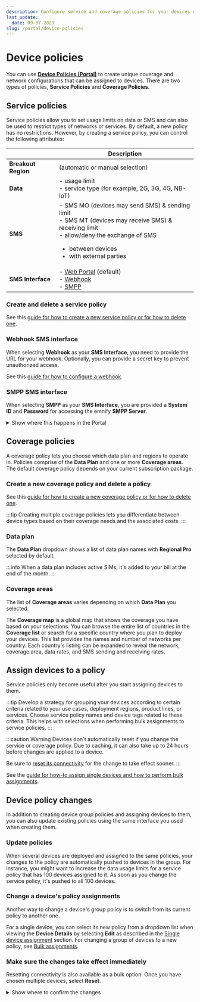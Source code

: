 ```yaml
---
description: Configure service and coverage policies for your devices on the emnify Portal
last_update:
  date: 09-07-2023
slug: /portal/device-policies
---
```


# Device policies

You can use [**Device Policies (Portal)**](https://portal.emnify.com/device-policies) to create unique coverage and network configurations that can be assigned to devices.
There are two types of policies, **Service Policies** and **Coverage Policies**.

## Service policies

Service policies allow you to set usage limits on data or SMS and can also be used to restrict types of networks or services.
By default, a new policy has no restrictions.
However, by creating a service policy, you can control the following attributes:

|           | Description  |
|---|---|
| **Breakout Region**| (automatic or manual selection)  |
| **Data** | - usage limit </br> - service type (for example, 2G, 3G, 4G, NB-IoT) |
| **SMS** | - SMS MO (devices may send SMS) & sending limit </br> - SMS MT (devices may receive SMS) & receiving limit </br> - allow/deny the exchange of SMS <ul><li>between devices</li><li>with external parties</li> |
| **SMS Interface** |  - [Web Portal](/portal/sms#send-sms-using-the-emnify-portal) (default) </br> - [Webhook](#webhook-sms-interface) </br>  - [SMPP](/portal/sms#sms-via-smpp)


### Create and delete a service policy

See this [guide for how to create a new service policy or for how to delete one](/portal/device-policies/how-to-create-delete-service-policy).

### Webhook SMS interface

When selecting **Webhook** as your **SMS Interface**, you need to provide the URL for your webhook.
Optionally, you can provide a secret key to prevent unauthorized access.

See this [guide for how to configure a webhook](/portal/device-policies/how-to-configure-webhook).

### SMPP SMS interface

When selecting **SMPP** as your **SMS Interface**, you are provided a **System ID** and **Password** for accessing the emnify **SMPP Server**.

<details className="custom-details-troubleshooting">
  <summary>Show where this happens in the Portal</summary>
  <img
    src={require('./assets/portal-service-policies-sms-interface-smpp.png').default}
    alt=""
  />
</details>

## Coverage policies

A coverage policy lets you choose which data plan and regions to operate in.
Policies comprise of the **Data Plan** and one or more **Coverage areas**.
The default coverage policy depends on your current subscription package.

### Create a new coverage policy and delete a policy

See this [guide for how to create a new coverage policy or for how to delete one](/portal/device-policies/how-to-create-delete-coverage-policy).

:::tip
Creating multiple coverage policies lets you differentiate between device types based on their coverage needs and the associated costs.
:::

### Data plan

The **Data Plan** dropdown shows a list of data plan names with **Regional Pro** selected by default.

:::info
When a data plan includes active SIMs, it's added to your bill at the end of the month.
:::

### Coverage areas

The list of **Coverage areas** varies depending on which **Data Plan** you selected.

The **Coverage map** is a global map that shows the coverage you have based on your selections.
You can browse the entire list of countries in the **Coverage list** or search for a specific country where you plan to deploy your devices.
This list provides the names and number of networks per country.
Each country's listing can be expanded to reveal the network, coverage area, data rates, and SMS sending and receiving rates.

## Assign devices to a policy

Service policies only become useful after you start assigning devices to them.

:::tip
Develop a strategy for grouping your devices according to certain criteria related to your use cases, deployment regions, product lines, or services.
Choose service policy names and device tags related to these criteria.
This helps with selections when performing bulk assignments to service policies.
:::

:::caution Warning
Devices don't automatically reset if you change the service or coverage policy.
Due to caching, it can also take up to 24 hours before changes are applied to a device.

Be sure to [reset its connectivity](/portal/connected-devices#reset-connectivity) for the change to take effect sooner.
:::

See the [guide for how-to assign single devices and how to perform bulk assignments](/portal/device-policies/how-to-assign-policy).

## Device policy changes

In addition to creating device group policies and assigning devices to them, you can also update existing policies using the same interface you used when creating them.

### Update policies

When several devices are deployed and assigned to the same policies, your changes to the policy are automatically pushed to devices in the group.
For instance, you might want to increase the data usage limits for a service policy that has 100 devices assigned to it.
As soon as you change the service policy, it's pushed to all 100 devices.

### Change a device's policy assignments

Another way to change a device's group policy is to switch from its current policy to another one.

For a single device, you can select its new policy from a dropdown list when viewing the **Device Details** by selecting **Edit** as described in the [Single device assignment](/portal/device-policies/how-to-assign-policy) section.
For changing a group of devices to a new policy, see [Bulk assignments](/portal/device-policies/how-to-assign-policy).

### Make sure the changes take effect immediately

Resetting connectivity is also available as a bulk option.
Once you have chosen multiple devices, select **Reset**.

<details className="custom-details-troubleshooting">
  <summary>Show where to confirm the changes</summary>
  <img
    src={require('./assets/portal-connected-devices-bulk-reset.png').default}
    style={{ width: 900 }}
    alt=""
  />
</details>
